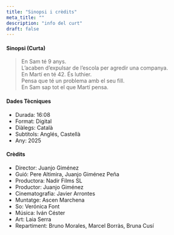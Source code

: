 ```yaml
---
title: "Sinopsi i crèdits"
meta_title: ""
description: "info del curt"
draft: false
---
```

#### Sinopsi (Curta)
>En Sam té 9 anys.  
L’acaben d’expulsar de l’escola per agredir una companya.  
En Martí en té 42. És luthier.  
Pensa que té un problema amb el seu fill.  
En Sam sap tot el que Martí pensa.  
#### Dades Tècniques
- Durada: 16:08  
- Format: Digital  
- Diàlegs: Català  
- Subtitols: Anglés, Castellà  
- Any: 2025
#### Crèdits
- Director: Juanjo Giménez  
- Guió: Pere Altimira, Juanjo Giménez Peña  
- Productora: Nadir Films SL  
- Productor: Juanjo Giménez  
- Cinematografia: Javier Arrontes  
- Muntatge: Ascen Marchena  
- So: Verónica Font  
- Música: Iván Céster  
- Art: Laia Serra  
- Repartiment: Bruno Morales, Marcel Borràs, Bruna Cusí  


